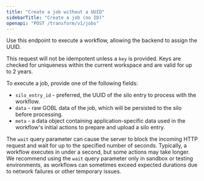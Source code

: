 ```yaml
---
title: "Create a job without a UUID"
sidebarTitle: "Create a job (no ID)"
openapi: "POST /transform/v1/jobs"
---
```


Use this endpoint to execute a workflow, allowing the backend to assign the UUID.

This request will not be idempotent unless a `key` is provided. Keys are checked for uniqueness within the current workspace and are valid for up to 2 years.

To execute a job, provide one of the following fields:

- `silo_entry_id` - preferred, the UUID of the silo entry to process with the workflow.
- `data` - raw GOBL data of the job, which will be persisted to the silo before processing.
- `meta` - a data object containing application-specific data used in the workflow's initial actions to prepare and upload a silo entry.

The `wait` query parameter can cause the server to block the incoming HTTP request and wait for up to the specified number of seconds. Typically, a workflow executes in under a second, but some actions may take longer. We recommend using the `wait` query parameter only in sandbox or testing environments, as workflows can sometimes exceed expected durations due to network failures or other temporary issues.
